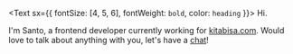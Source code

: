 <Text sx={{ fontSize: [4, 5, 6], fontWeight: `bold`, color: `heading` }}>
  Hi.
</Text>

I'm Santo, a frontend developer currently working for [kitabisa.com](https://kitabisa.com). Would love to talk about anything with you, let's have a [chat](https://twitter.com/santosidauruk)!